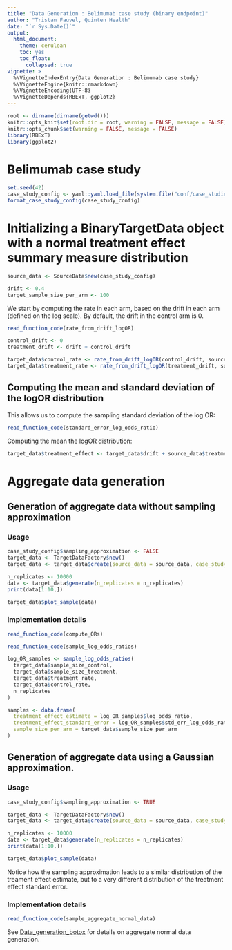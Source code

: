 ---
title: "Data Generation : Belimumab case study (binary endpoint)" 
author: "Tristan Fauvel, Quinten Health"
date: "`r Sys.Date()`"
output: 
  html_document:
    theme: cerulean
    toc: yes
    toc_float:
      collapsed: true
vignette: >
  %\VignetteIndexEntry{Data Generation : Belimumab case study}
  %\VignetteEngine{knitr::rmarkdown}
  %\VignetteEncoding{UTF-8}
  %\VignetteDepends{RBExT, ggplot2}
---

```{r setup, warning=F, message=F, include=FALSE}
root <- dirname(dirname(getwd()))
knitr::opts_knit$set(root.dir = root, warning = FALSE, message = FALSE)
knitr::opts_chunk$set(warning = FALSE, message = FALSE)
library(RBExT)
library(ggplot2)
```
 


# Belimumab case study 
```{r}
set.seed(42)
case_study_config <- yaml::yaml.load_file(system.file("conf/case_studies/belimumab.yml", package = "RBExT"))
format_case_study_config(case_study_config)
```

# Initializing a BinaryTargetData object with a normal treatment effect summary measure distribution
```{r}
source_data <- SourceData$new(case_study_config)

drift <- 0.4
target_sample_size_per_arm <- 100
```
 
 
We start by computing the rate in each arm, based on the drift in each arm (defined on the log scale).
By default, the drift in the control arm is 0.

```{r}
read_function_code(rate_from_drift_logOR)
```

```{r}
control_drift <- 0
treatment_drift <- drift + control_drift

target_data$control_rate <- rate_from_drift_logOR(control_drift, source_data$control_rate)
target_data$treatment_rate <- rate_from_drift_logOR(treatment_drift, source_data$treatment_rate)
```
## Computing the mean and standard deviation of the logOR distribution


This allows us to compute the sampling standard deviation of the log OR:

```{r}
read_function_code(standard_error_log_odds_ratio)
```

Computing the mean the logOR distribution:

```{r}
target_data$treatment_effect <- target_data$drift + source_data$treatment_effect_estimate
```

# Aggregate data generation

## Generation of aggregate data without sampling approximation

### Usage

```{r}
case_study_config$sampling_approximation <- FALSE
target_data <- TargetDataFactory$new()
target_data <- target_data$create(source_data = source_data, case_study_config = case_study_config, target_sample_size_per_arm = target_sample_size_per_arm, treatment_drift = drift, summary_measure_likelihood = source_data$summary_measure_likelihood)
```

```{r}
n_replicates <- 10000
data <- target_data$generate(n_replicates = n_replicates)
print(data[1:10,])
```
```{r}
target_data$plot_sample(data)
```

### Implementation details

```{r}
read_function_code(compute_ORs)
```

```{r}
read_function_code(sample_log_odds_ratios)
``` 
```{r}
log_OR_samples <- sample_log_odds_ratios(
  target_data$sample_size_control,
  target_data$sample_size_treatment,
  target_data$treatment_rate,
  target_data$control_rate,
  n_replicates
)

samples <- data.frame(
  treatment_effect_estimate = log_OR_samples$log_odds_ratio,
  treatment_effect_standard_error = log_OR_samples$std_err_log_odds_ratio,
  sample_size_per_arm = target_data$sample_size_per_arm
)
```

## Generation of aggregate data using a Gaussian approximation.

### Usage
```{r}
case_study_config$sampling_approximation <- TRUE

target_data <- TargetDataFactory$new()
target_data <- target_data$create(source_data = source_data, case_study_config = case_study_config, target_sample_size_per_arm = target_sample_size_per_arm, treatment_drift = drift, summary_measure_likelihood = source_data$summary_measure_likelihood)
```

```{r}
n_replicates <- 10000
data <- target_data$generate(n_replicates = n_replicates)
print(data[1:10,])
```
```{r}
target_data$plot_sample(data)
```

Notice how the sampling approximation leads to a similar distribution of the treament effect estimate, but to a very different distribution of the treatment effect standard error.


### Implementation details

```{r}
read_function_code(sample_aggregate_normal_data)
```

See [Data_generation_botox](../doc/Data_generation_botox.html) for details on aggregate normal data generation.
